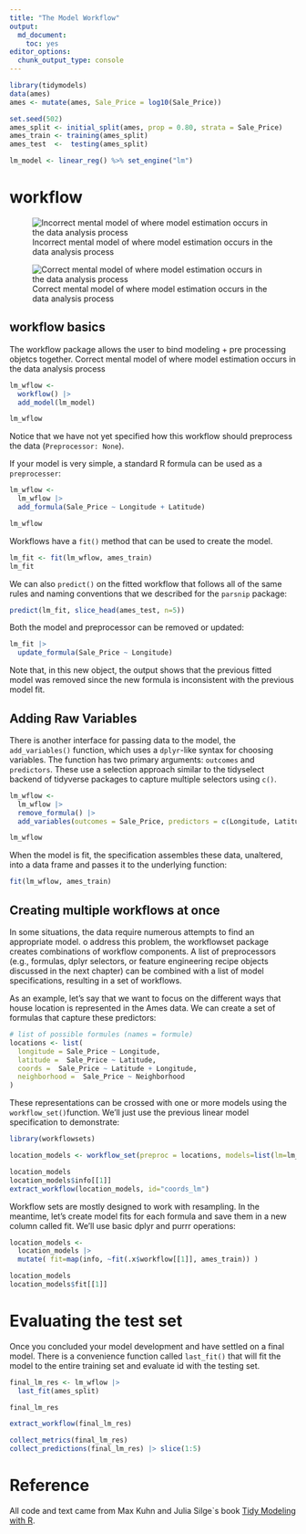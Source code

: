 ```yaml
---
title: "The Model Workflow"
output: 
  md_document:
    toc: yes
editor_options: 
  chunk_output_type: console
---
```


```r
library(tidymodels)
data(ames)
ames <- mutate(ames, Sale_Price = log10(Sale_Price))

set.seed(502)
ames_split <- initial_split(ames, prop = 0.80, strata = Sale_Price)
ames_train <- training(ames_split)
ames_test  <-  testing(ames_split)

lm_model <- linear_reg() %>% set_engine("lm")
```

# workflow

![Incorrect mental model of where model estimation occurs in the data analysis process](./Pasted image 20231204145943.png)

![Correct mental model of where model estimation occurs in the data analysis process](./Pasted image 20231204150140.png)


## workflow basics

The workflow package allows the user to bind modeling + pre processing objetcs together. Correct mental model of where model estimation occurs in the data analysis process

```r
lm_wflow <- 
  workflow() |> 
  add_model(lm_model)

lm_wflow
```

Notice that we have not yet specified how this workflow should preprocess the data (`Preprocessor: None`).

If your model is very simple, a standard R formula can be used as a `preprocesser`:

```r
lm_wflow <- 
  lm_wflow |> 
  add_formula(Sale_Price ~ Longitude + Latitude)

lm_wflow
```

Workflows have a `fit()` method that can be used to create the model.

```r
lm_fit <- fit(lm_wflow, ames_train)
lm_fit
```

We can also `predict()` on the fitted workflow that follows all of the same rules and naming conventions that we described for the `parsnip` package:

```r
predict(lm_fit, slice_head(ames_test, n=5))
```


Both the model and preprocessor can be removed or updated: 

```r
lm_fit |> 
  update_formula(Sale_Price ~ Longitude)
```

Note that, in this new object, the output shows that the previous fitted model was removed since the new formula is inconsistent with the previous model fit.

## Adding Raw Variables

There is another interface for passing data to the model, the `add_variables()` function, which uses a `dplyr`-like syntax for choosing variables. The function has two primary arguments: `outcomes` and `predictors`. These use a selection approach similar to the tidyselect backend of tidyverse packages to capture multiple selectors using `c()`.

```r
lm_wflow <-
  lm_wflow |> 
  remove_formula() |> 
  add_variables(outcomes = Sale_Price, predictors = c(Longitude, Latitude))

lm_wflow
```

When the model is fit, the specification assembles these data, unaltered, into a data frame and passes it to the underlying function:

```r
fit(lm_wflow, ames_train)
```

## Creating multiple workflows at once

In some situations, the data require numerous attempts to find an appropriate model. o address this problem, the workflowset package creates combinations of workflow components. A list of preprocessors (e.g., formulas, dplyr selectors, or feature engineering recipe objects discussed in the next chapter) can be combined with a list of model specifications, resulting in a set of workflows.

As an example, let’s say that we want to focus on the different ways that house location is represented in the Ames data. We can create a set of formulas that capture these predictors:

```r
# list of possible formules (names = formule)
locations <- list(
  longitude = Sale_Price ~ Longitude,
  latitude =  Sale_Price ~ Latitude,
  coords =  Sale_Price ~ Latitude + Longitude,
  neighborhood =  Sale_Price ~ Neighborhood
)
```

These representations can be crossed with one or more models using the `workflow_set() `function. We’ll just use the previous linear model specification to demonstrate:

```r
library(workflowsets)

location_models <- workflow_set(preproc = locations, models=list(lm=lm_model))

location_models
location_models$info[[1]]
extract_workflow(location_models, id="coords_lm")
```

Workflow sets are mostly designed to work with resampling. In the meantime, let’s create model fits for each formula and save them in a new column called fit. We’ll use basic dplyr and purrr operations:

```r
location_models <- 
  location_models |> 
  mutate( fit=map(info, ~fit(.x$workflow[[1]], ames_train)) )

location_models
location_models$fit[[1]]
```

# Evaluating the test set

Once you concluded your model development and have settled on a final model. There is a convenience function called `last_fit()` that will fit the model to the entire training set and evaluate id with the testing set.

```r
final_lm_res <- lm_wflow |> 
  last_fit(ames_split)

final_lm_res

```

```r
extract_workflow(final_lm_res)

collect_metrics(final_lm_res)
collect_predictions(final_lm_res) |> slice(1:5)
```

# Reference

All code and text came from Max Kuhn and Julia Silge`s book [Tidy Modeling with R](https://www.tmwr.org/workflows).

